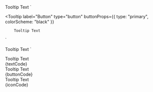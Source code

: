 
  <Tooltip label="Text" type="text" >Tooltip Text</Tooltip>
`

  <Tooltip
      label="Button"
      type="button"
      buttonProps={{ type: "primary", colorScheme: "black" }}
  >
        Tooltip Text
  </Tooltip>
`

  <Tooltip type="icon" name="logo">Tooltip Text</Tooltip>
`

<Section title="Text" contained={true} style={{ padding: "30px 0px" }}>
	<Preview wrapper={true}>
		<div style={{padding: 40}}>
			<Tooltip label="Text" type="text" >Tooltip Text</Tooltip>
		</div>
	</Preview>
	<Snippet language="js">{textCode}</Snippet>
</Section>

<Section title="Button" contained={true} style={{ padding: "30px 0px" }}>
	<Preview wrapper={true}>
		<div style={{padding: 40}}>
			<Tooltip label="Button" type="button" buttonProps={{ type: "primary", colorScheme: "black" }}>Tooltip Text</Tooltip>
		</div>
	</Preview>
	<Snippet language="js">{buttonCode}</Snippet>
</Section>

<Section title="Icon" contained={true} style={{ padding: "30px 0px" }}>
	<Preview wrapper={true}>
		<div style={{padding: 40}}>
			<Tooltip type="icon" name="logo">Tooltip Text</Tooltip>
		</div>
	</Preview>
	<Snippet language="js">{iconCode}</Snippet>
</Section>

